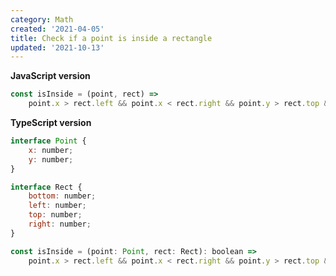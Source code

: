 ```yaml
---
category: Math
created: '2021-04-05'
title: Check if a point is inside a rectangle
updated: '2021-10-13'
---
```


**JavaScript version**

```js
const isInside = (point, rect) =>
    point.x > rect.left && point.x < rect.right && point.y > rect.top && point.y < rect.bottom;
```

**TypeScript version**

```js
interface Point {
    x: number;
    y: number;
}

interface Rect {
    bottom: number;
    left: number;
    top: number;
    right: number;
}

const isInside = (point: Point, rect: Rect): boolean =>
    point.x > rect.left && point.x < rect.right && point.y > rect.top && point.y < rect.bottom;
```

